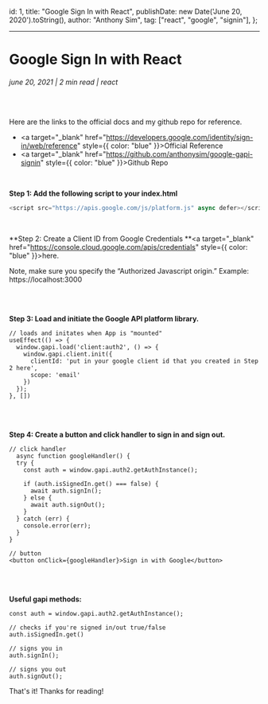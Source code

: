 <!-- meta data -->
  id: 1,
  title: "Google Sign In with React",
  publishDate: new Date('June 20, 2020').toString(),
  author: "Anthony Sim",
  tag: ["react", "google", "signin"],
};

---
# Google Sign In with React
###### june 20, 2021 | 2 min read | react

<br/>

Here are the links to the official docs and my github repo for reference.
- <a target="_blank" href="https://developers.google.com/identity/sign-in/web/reference" style={{ color: "blue" }}>Official Reference</a>
- <a target="_blank" href="https://github.com/anthonysim/google-gapi-signin" style={{ color: "blue" }}>Github Repo</a>

<br/>

**Step 1: Add the following script to your index.html**

```js
<script src="https://apis.google.com/js/platform.js" async defer></script>
```

<br/>

**Step 2: Create a Client ID from Google Credentials **<a target="_blank" href="https://console.cloud.google.com/apis/credentials" style={{ color: "blue" }}>here.</a>

Note, make sure you specify the “Authorized Javascript origin.” Example: https://localhost:3000

<br/>
<br/>

**Step 3: Load and initiate the Google API platform library.**

```
// loads and initates when App is "mounted"
useEffect(() => {
  window.gapi.load('client:auth2', () => {
    window.gapi.client.init({
      clientId: 'put in your google client id that you created in Step 2 here',
      scope: 'email'
    })
  });
}, [])
```

<br/>
<br/>

**Step 4: Create a button and click handler to sign in and sign out.**

```
// click handler
  async function googleHandler() {
  try {
    const auth = window.gapi.auth2.getAuthInstance();

    if (auth.isSignedIn.get() === false) {
      await auth.signIn();
    } else {
      await auth.signOut();
    }
  } catch (err) {
    console.error(err);
  }
}

// button
<button onClick={googleHandler}>Sign in with Google</button>
```

<br/>
<br/>

**Useful gapi methods:**

```
const auth = window.gapi.auth2.getAuthInstance();

// checks if you're signed in/out true/false
auth.isSignedIn.get()

// signs you in
auth.signIn();

// signs you out
auth.signOut();
```

That's it! Thanks for reading!